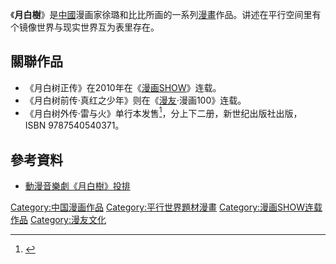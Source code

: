{{refimprove||time=2015-5-27}}
{{notability unreferenced|time=2019-02-23}}
《'''月白樹'''》是[[中國|中國]]漫画家徐璐和比比所画的一系列[[漫畫|漫畫]]作品。讲述在平行空间里有个镜像世界与现实世界互为表里存在。

==關聯作品==
*《月白树正传》在2010年在《[[漫画SHOW|漫画SHOW]]》连载。
*《月白树前传·真红之少年》则在《[[漫友|漫友]]·漫画100》连载。
*《月白树外传·雷与火》单行本发售<ref>{{Cite news|url=http://comic.qq.com/a/20100112/000028.htm|title=[漫画SHOW]月白树正传即将启航！|language=zh-cn|publisher=腾讯|author=|date=2010年1月12日|accessdate=2015-04-26|archive-date=2016-03-08|archive-url=https://web.archive.org/web/20160308013753/http://comic.qq.com/a/20100112/000028.htm|dead-url=no}}</ref>，分上下二册，新世纪出版社出版，ISBN 9787540540371。

==參考資料==
{{Reflist}}
*[http://enjoy.eastday.com//eastday/enjoy/xw/yyxw/userobject1ai529427.html 動漫音樂劇《月白樹》投排]{{Dead link|date=2020年1月 |bot=InternetArchiveBot |fix-attempted=yes }}

[[Category:中国漫画作品|Category:中国漫画作品]]
[[Category:平行世界題材漫畫|Category:平行世界題材漫畫]]
[[Category:漫画SHOW连载作品|Category:漫画SHOW连载作品]]
[[Category:漫友文化|Category:漫友文化]]
{{Comic-stub}}
